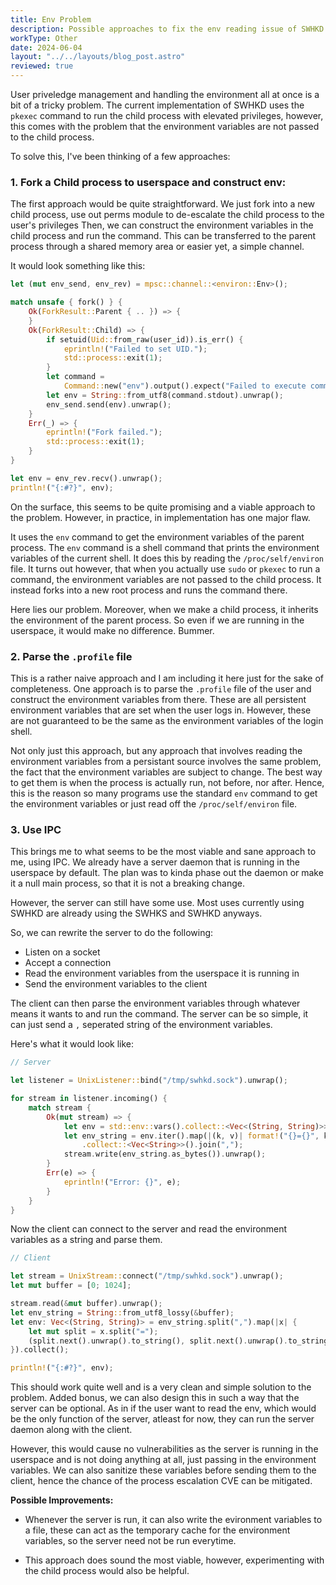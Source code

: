 ```yaml
---
title: Env Problem 
description: Possible approaches to fix the env reading issue of SWHKD
workType: Other
date: 2024-06-04
layout: "../../layouts/blog_post.astro"
reviewed: true
---
```


User priveledge management and handling the environment all at once is a bit of a tricky problem.
The current implementation of SWHKD uses the `pkexec` command
to run the child process with elevated privileges, however, this comes with the problem
that the environment variables are not passed to the child process.

To solve this, I've been thinking of a few approaches:

### 1. Fork a Child process to userspace and construct env:

The first approach would be quite straightforward.
We just fork into a new child process, use out perms module to de-escalate the child process to the user's privileges
Then, we can construct the environment variables in the child process and run the command.
This can be transferred to the parent process through a shared memory area or easier yet, a simple
channel.

It would look something like this:

```rust
let (mut env_send, env_rev) = mpsc::channel::<environ::Env>();

match unsafe { fork() } {
    Ok(ForkResult::Parent { .. }) => {
    }
    Ok(ForkResult::Child) => {
        if setuid(Uid::from_raw(user_id)).is_err() {
            eprintln!("Failed to set UID.");
            std::process::exit(1);
        }
        let command =
            Command::new("env").output().expect("Failed to execute command");
        let env = String::from_utf8(command.stdout).unwrap();
        env_send.send(env).unwrap();
    }
    Err(_) => {
        eprintln!("Fork failed.");
        std::process::exit(1);
    }
}

let env = env_rev.recv().unwrap();
println!("{:#?}", env);
```

On the surface, this seems to be quite promising and a viable approach to the problem.
However, in practice, in implementation has one major flaw.

It uses the `env` command to get the environment variables of the parent process.
The `env` command is a shell command that prints the environment variables of the current shell.
It does this by reading the `/proc/self/environ` file.
It turns out however, that when you actually use `sudo` or `pkexec` to run a command, the environment variables are not passed to the child process.
It instead forks into a new root process and runs the command there.

Here lies our problem. Moreover, when we make a child process, it inherits the environment of the parent process.
So even if we are running in the userspace, it would make no difference.
Bummer.
    
### 2. Parse the `.profile` file

This is a rather naive approach and I am including it here just for the sake of completeness. 
One approach is to parse the `.profile` file of the user and construct the environment variables from there.
These are all persistent environment variables that are set when the user logs in.
However, these are not guaranteed to be the same as the environment variables of the login shell.

Not only just this approach, but any approach that involves reading the environment
variables from a persistant source involves the same problem, the fact that the environment
variables are subject to change.
The best way to get them is when the process is actually run, not before, nor after.
Hence, this is the reason so many programs use the standard `env` command to get the environment variables or
just read off the `/proc/self/environ` file.

### 3. Use IPC

This brings me to what seems to be the most viable and sane approach to me, using IPC.
We already have a server daemon that is running in the userspace by default.
The plan was to kinda phase out the daemon or make it a null main process,
so that it is not a breaking change.

However, the server can still have some use.
Most uses currently using SWHKD are already using the SWHKS and SWHKD anyways. 

So, we can rewrite the server to do the following:

- Listen on a socket
- Accept a connection
- Read the environment variables from the userspace it is running in
- Send the environment variables to the client

The client can then parse the environment variables through whatever means it wants to and run the command.
The server can be so simple, it can just send a `,` seperated string of the environment variables.

Here's what it would look like:

```rust
// Server

let listener = UnixListener::bind("/tmp/swhkd.sock").unwrap();

for stream in listener.incoming() {
    match stream {
        Ok(mut stream) => {
            let env = std::env::vars().collect::<Vec<(String, String)>>();
            let env_string = env.iter().map(|(k, v)| format!("{}={}", k, v))
                .collect::<Vec<String>>().join(",");
            stream.write(env_string.as_bytes()).unwrap();
        }
        Err(e) => {
            eprintln!("Error: {}", e);
        }
    }
}
```

Now the client can connect to the server and read the environment variables as
a string and parse them.

```rust
// Client

let stream = UnixStream::connect("/tmp/swhkd.sock").unwrap();
let mut buffer = [0; 1024];

stream.read(&mut buffer).unwrap();
let env_string = String::from_utf8_lossy(&buffer);
let env: Vec<(String, String)> = env_string.split(",").map(|x| {
    let mut split = x.split("=");
    (split.next().unwrap().to_string(), split.next().unwrap().to_string())
}).collect();

println!("{:#?}", env);
```

This should work quite well and is a very clean and simple solution to the problem.
Added bonus, we can also design this in such a way that the server can be optional.
As in if the user want to read the env, which would be the only function of the server,
atleast for now, they can run the server daemon along with the client.

However, this would cause no vulnerabilities as the server is running in the userspace and is not doing anything
at all, just passing in the environment variables.
We can also sanitize these variables before sending them to the client, hence 
the chance of the process escalation CVE can be mitigated.

**Possible Improvements:**

- Whenever the server is run, it can also write the evironment variables to a file, these
can act as the temporary cache for the environment variables, so the server need not
be run everytime.

- This approach does sound the most viable, however, experimenting with the 
child process would also be helpful.
